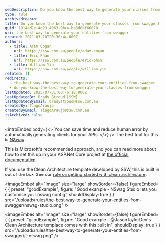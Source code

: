 ```yaml
---
seoDescription: Do you know the best way to generate your classes from Swagger? NSwag is Microsoft's recommended approach for automatically generating clients for APIs. It allows you to customize your configuration and even comes built-in with @JasonTaylorDev's Clean Architecture template developed by SSW.
type: rule
archivedreason:
title: Do you know the best way to generate your classes from swagger?
guid: 1914ad2e-4d23-4963-9bc4-ba8d8af66070
uri: the-best-way-to-generate-your-entities-from-swagger
created: 2017-03-10T20:30:44.000Z
authors:
  - title: Adam Cogan
    url: https://ssw.com.au/people/adam-cogan
  - title: Eric Phan
    url: https://ssw.com.au/people/eric-phan
  - title: William Yin
    url: https://ssw.com.au/people/william-yin
related: []
redirects:
  - the-best-way-the-best-way-to-generate-your-entities-from-swagger
  - do-you-know-the-best-way-to-generate-your-classes-from-swagger
lastUpdated: 2025-07-31T00:46:18.000Z
lastUpdatedBy: Brady Stroud [SSW]
lastUpdatedByEmail: bradystroud@ssw.com.au
createdBy: TiagoAraujo
createdByEmail: TiagoAraujo@ssw.com.au
isArchived: false
---
```


<introEmbed
  body={<>
You can save time and reduce human error by automatically generating clients for your APIs.
  </>}
/>
The best tool for this is [NSwag](https://github.com/RicoSuter/NSwag).

This is Microsoft's recommended approach, and you can read more about how to set this up in your ASP.Net Core project at [the official documentation](https://docs.microsoft.com/en-us/aspnet/core/tutorials/getting-started-with-nswag?view=aspnetcore-3.1&tabs=visual-studio&WT.mc_id=DT-MVP-33518).

If you use the Clean Architecture template developed by SSW, this is built in out of the box. See our [rule on getting started with clean architecture](/clean-architecture-get-started).

<imageEmbed
  alt="Image"
  size="large"
  showBorder={false}
  figureEmbed={ {
    preset: "goodExample",
    figure: "Good example - NSwag Studio lets you customise your nswag config",
    shouldDisplay: true
  } }
  src="/uploads/rules/the-best-way-to-generate-your-entities-from-swagger/nswag-studio.png"
/>

<imageEmbed
  alt="Image"
  size="large"
  showBorder={false}
  figureEmbed={ {
    preset: "goodExample",
    figure: "Good example - @JasonTaylorDev's Clean Architecture templace comes with this built in",
    shouldDisplay: true
  } }
  src="/uploads/rules/the-best-way-to-generate-your-entities-from-swagger/jt-nswag.png"
/>
